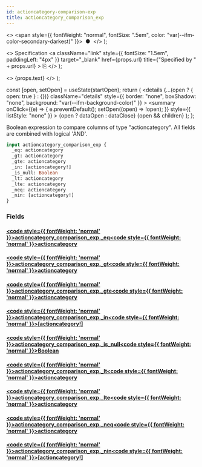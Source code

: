 ```yaml
---
id: actioncategory-comparison-exp
title: actioncategory_comparison_exp
---
```


<head>
  <meta content="noindex" name="robots" />
  <meta charset="utf-8" />
</head>

  <>
    <span style={{ fontWeight: "normal", fontSize: ".5em", color: "var(--ifm-color-secondary-darkest)" }}>
      &nbsp;●&nbsp;
    </span>
  </>
);

  <>
    Specification
    <a
      className="link"
      style={{ fontSize: "1.5em", paddingLeft: "4px" }}
      target="_blank"
      href={props.url}
      title={"Specified by " + props.url}
    >
      ⎘
    </a>
  </>
);

  <>
    <span className={props.class}>{props.text}</span>
  </>
);


  const [open, setOpen] = useState(startOpen);
  return (
    <details
      {...(open ? { open: true } : {})}
      className="details"
      style={{ border: "none", boxShadow: "none", background: "var(--ifm-background-color)" }}
    >
      <summary
        onClick={(e) => {
          e.preventDefault();
          setOpen((open) => !open);
        }}
        style={{ listStyle: "none" }}
      >
        {open ? dataOpen : dataClose}
      </summary>
      {open && children}
    </details>
  );
};

Boolean expression to compare columns of type "actioncategory". All fields are combined with logical 'AND'.

```graphql
input actioncategory_comparison_exp {
  _eq: actioncategory
  _gt: actioncategory
  _gte: actioncategory
  _in: [actioncategory!]
  _is_null: Boolean
  _lt: actioncategory
  _lte: actioncategory
  _neq: actioncategory
  _nin: [actioncategory!]
}
```

### Fields

#### [<code style={{ fontWeight: 'normal' }}>actioncategory_comparison_exp.<b>\_eq</b></code>](#)<Bullet />[<code style={{ fontWeight: 'normal' }}><b>actioncategory</b></code>](/docs/api/airdrops/graphql/envio/scalars/actioncategory.mdx) <Badge class="badge badge--secondary " text="scalar"/>

#### [<code style={{ fontWeight: 'normal' }}>actioncategory_comparison_exp.<b>\_gt</b></code>](#)<Bullet />[<code style={{ fontWeight: 'normal' }}><b>actioncategory</b></code>](/docs/api/airdrops/graphql/envio/scalars/actioncategory.mdx) <Badge class="badge badge--secondary " text="scalar"/>

#### [<code style={{ fontWeight: 'normal' }}>actioncategory_comparison_exp.<b>\_gte</b></code>](#)<Bullet />[<code style={{ fontWeight: 'normal' }}><b>actioncategory</b></code>](/docs/api/airdrops/graphql/envio/scalars/actioncategory.mdx) <Badge class="badge badge--secondary " text="scalar"/>

#### [<code style={{ fontWeight: 'normal' }}>actioncategory_comparison_exp.<b>\_in</b></code>](#)<Bullet />[<code style={{ fontWeight: 'normal' }}><b>[actioncategory!]</b></code>](/docs/api/airdrops/graphql/envio/scalars/actioncategory.mdx) <Badge class="badge badge--secondary " text="list"/> <Badge class="badge badge--secondary " text="scalar"/>

#### [<code style={{ fontWeight: 'normal' }}>actioncategory_comparison_exp.<b>\_is_null</b></code>](#)<Bullet />[<code style={{ fontWeight: 'normal' }}><b>Boolean</b></code>](/docs/api/airdrops/graphql/envio/scalars/boolean.mdx) <Badge class="badge badge--secondary " text="scalar"/>

#### [<code style={{ fontWeight: 'normal' }}>actioncategory_comparison_exp.<b>\_lt</b></code>](#)<Bullet />[<code style={{ fontWeight: 'normal' }}><b>actioncategory</b></code>](/docs/api/airdrops/graphql/envio/scalars/actioncategory.mdx) <Badge class="badge badge--secondary " text="scalar"/>

#### [<code style={{ fontWeight: 'normal' }}>actioncategory_comparison_exp.<b>\_lte</b></code>](#)<Bullet />[<code style={{ fontWeight: 'normal' }}><b>actioncategory</b></code>](/docs/api/airdrops/graphql/envio/scalars/actioncategory.mdx) <Badge class="badge badge--secondary " text="scalar"/>

#### [<code style={{ fontWeight: 'normal' }}>actioncategory_comparison_exp.<b>\_neq</b></code>](#)<Bullet />[<code style={{ fontWeight: 'normal' }}><b>actioncategory</b></code>](/docs/api/airdrops/graphql/envio/scalars/actioncategory.mdx) <Badge class="badge badge--secondary " text="scalar"/>

#### [<code style={{ fontWeight: 'normal' }}>actioncategory_comparison_exp.<b>\_nin</b></code>](#)<Bullet />[<code style={{ fontWeight: 'normal' }}><b>[actioncategory!]</b></code>](/docs/api/airdrops/graphql/envio/scalars/actioncategory.mdx) <Badge class="badge badge--secondary " text="list"/> <Badge class="badge badge--secondary " text="scalar"/>
